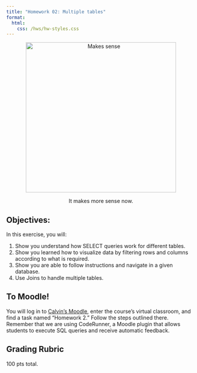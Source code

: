 ```yaml
---
title: "Homework 02: Multiple tables"
format: 
  html:
    css: /hws/hw-styles.css
---
```


<center>

<figure>

<img src="/images/hws/hw02/makessense.gif" alt="Makes sense" width="400"/>

<figcaption>It makes more sense now.</figcaption>

</figure>

</center>


## Objectives:

In this exercise, you will:

1.  Show you understand how SELECT queries work for different tables.
2.  Show you learned how to visualize data by filtering rows and columns according to what is required.
3.  Show you are able to follow instructions and navigate in a given database.
4.  Use Joins to handle multiple tables.

## To Moodle!

You will log in to [Calvin's Moodle](https://moodle.calvin.edu/){target="_blank"}, enter the course's virtual classroom, and find a task named "Homework 2." Follow the steps outlined there. Remember that we are using CodeRunner, a Moodle plugin that allows students to execute SQL queries and receive automatic feedback.


## Grading Rubric

100 pts total.